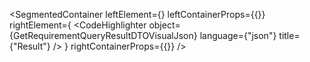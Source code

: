 
<SegmentedContainer
  leftElement={<GetRequirementQueryResultDTODesc />}
  leftContainerProps={{}}
  rightElement={
    <CodeHighlighter
      object={GetRequirementQueryResultDTOVisualJson}
      language={"json"}
      title={"Result"}
    />
  }
  rightContainerProps={{}}
/>
